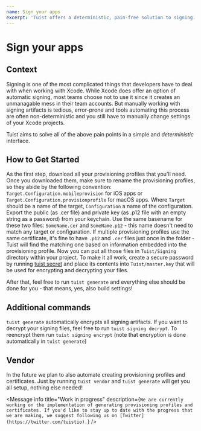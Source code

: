 ```yaml
---
name: Sign your apps
excerpt: 'Tuist offers a deterministic, pain-free solution to signing. Read on if you would like to learn more about how it works and how you can set it up.'
---
```


# Sign your apps

## Context

Signing is one of the most complicated things that developers have to deal with
when working with Xcode. While Xcode does offer an option of automatic signing,
most teams choose not to use it since it creates an unmanagable mess in their team accounts.
But manually working with signing artifacts is tedious, error-prone and tools
automating this process are often non-deterministic and you still have to manually change
settings of your Xcode projects.

Tuist aims to solve all of the above pain points in a simple and _deterministic_ interface.

## How to Get Started

As the first step, download all your provisioning profiles that you'll need.
Once you downloaded them, make sure to rename the provisioning profiles, so they abide by the following convention:
`Target.Configuration.mobileprovision` for iOS apps or `Target.Configuration.provisionprofile` for macOS apps. 
Where `Target` should be a name of the target, `Configuration` a name of the configuration. 
Export the public (as .cer file) and private key (as .p12 file with an empty string as a password) from your keychain. Use the same basename for these two files: `SomeName.cer` and `SomeName.p12` - this name doesn't need to match any target or configuration.
If multiple provisioning profiles use the same certificate, it's fine to have `.p12` and `.cer` files just once in the folder - Tuist will find the matching one based on information embedded into the provisioning profile.
Now you can put all those files in `Tuist/Signing` directory within your project.
To make it all work, create a secure password by running [tuist secret](/docs/commands/secret/) and place its contents into `Tuist/master.key` that will be used
for encrypting and decrypting your files.

After that, feel free to run `tuist generate` and everything else should be done for you -
that means, yes, also build settings!

## Additional commands

`tuist generate` automatically encrypts all signing artifacts.
If you want to decrypt your signing files,
feel free to run `tuist signing decrypt`.
To reencrypt them run `tuist signing encrypt` (note that encryption is done automatically in `tuist generate`)

## Vendor

In the future we plan to also automate creating provisioning profiles and certificates.
Just by running `tuist vendor` and `tuist generate` will get you all setup,
nothing else needed!

<Message
  info
  title="Work in progress"
  description={`We are currently working on the implementation of generating provisioning profiles and certificates. If you'd like to stay up to date with the progress that we are making, we suggest following us on [Twitter](https://twitter.com/tuistio).`}
/>
